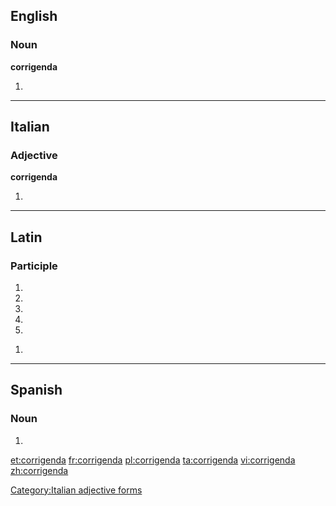 ==English==

===Noun===
'''corrigenda'''

# {{plural of|corrigendum}}

----

==Italian==

===Adjective===
'''corrigenda''' {{f}}

# {{feminine of|corrigendo}}

[[Category:Italian adjective forms]]

----

==Latin==

===Participle===
{{la-part-form|corrigenda}}

# {{inflection of|corrigendus|corrigendus|nom|f|s|lang=la}}
# {{inflection of|corrigendus|corrigendus|nom|n|p|lang=la}}
# {{inflection of|corrigendus|corrigendus|acc|n|p|lang=la}}
# {{inflection of|corrigendus|corrigendus|voc|f|s|lang=la}}
# {{inflection of|corrigendus|corrigendus|voc|n|p|lang=la}}

{{la-part-form|corrigendā}}

# {{inflection of|corrigendus|corrigendus|abl|f|s|lang=la}}

----

==Spanish==

===Noun===
{{head|es|noun form}}

# {{inflection of|corrigendum||plural|lang=es}}

[[et:corrigenda]]
[[fr:corrigenda]]
[[pl:corrigenda]]
[[ta:corrigenda]]
[[vi:corrigenda]]
[[zh:corrigenda]]